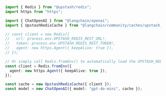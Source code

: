 ```typescript
import { Redis } from "@upstash/redis";
import https from "https";

import { ChatOpenAI } from "@langchain/openai";
import { UpstashRedisCache } from "@langchain/community/caches/upstash_redis";

// const client = new Redis({
//   url: process.env.UPSTASH_REDIS_REST_URL!,
//   token: process.env.UPSTASH_REDIS_REST_TOKEN!,
//   agent: new https.Agent({ keepAlive: true }),
// });

// Or simply call Redis.fromEnv() to automatically load the UPSTASH_REDIS_REST_URL and UPSTASH_REDIS_REST_TOKEN environment variables.
const client = Redis.fromEnv({
  agent: new https.Agent({ keepAlive: true }),
});

const cache = new UpstashRedisCache({ client });
const model = new ChatOpenAI({ model: "gpt-4o-mini", cache });
```
